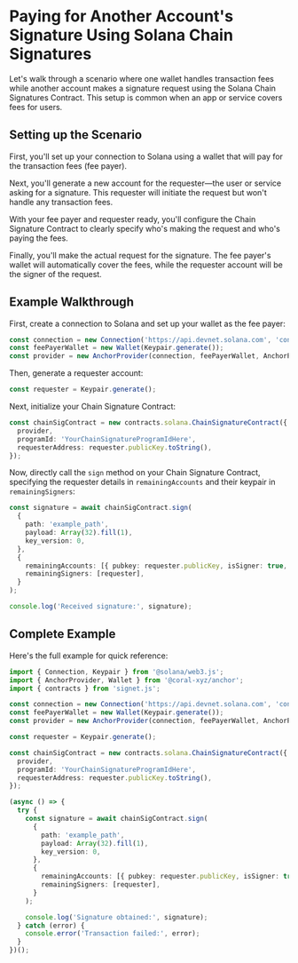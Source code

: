 # Paying for Another Account's Signature Using Solana Chain Signatures

Let's walk through a scenario where one wallet handles transaction fees while another account makes a signature request using the Solana Chain Signatures Contract. This setup is common when an app or service covers fees for users.

## Setting up the Scenario

First, you'll set up your connection to Solana using a wallet that will pay for the transaction fees (fee payer).

Next, you'll generate a new account for the requester—the user or service asking for a signature. This requester will initiate the request but won't handle any transaction fees.

With your fee payer and requester ready, you'll configure the Chain Signature Contract to clearly specify who's making the request and who's paying the fees.

Finally, you'll make the actual request for the signature. The fee payer's wallet will automatically cover the fees, while the requester account will be the signer of the request.

## Example Walkthrough

First, create a connection to Solana and set up your wallet as the fee payer:

```ts
const connection = new Connection('https://api.devnet.solana.com', 'confirmed');
const feePayerWallet = new Wallet(Keypair.generate());
const provider = new AnchorProvider(connection, feePayerWallet, AnchorProvider.defaultOptions());
```

Then, generate a requester account:

```ts
const requester = Keypair.generate();
```

Next, initialize your Chain Signature Contract:

```ts
const chainSigContract = new contracts.solana.ChainSignatureContract({
  provider,
  programId: 'YourChainSignatureProgramIdHere',
  requesterAddress: requester.publicKey.toString(),
});
```

Now, directly call the `sign` method on your Chain Signature Contract, specifying the requester details in `remainingAccounts` and their keypair in `remainingSigners`:

```ts
const signature = await chainSigContract.sign(
  {
    path: 'example_path',
    payload: Array(32).fill(1),
    key_version: 0,
  },
  {
    remainingAccounts: [{ pubkey: requester.publicKey, isSigner: true, isWritable: false }],
    remainingSigners: [requester],
  }
);

console.log('Received signature:', signature);
```

## Complete Example

Here's the full example for quick reference:

```ts
import { Connection, Keypair } from '@solana/web3.js';
import { AnchorProvider, Wallet } from '@coral-xyz/anchor';
import { contracts } from 'signet.js';

const connection = new Connection('https://api.devnet.solana.com', 'confirmed');
const feePayerWallet = new Wallet(Keypair.generate());
const provider = new AnchorProvider(connection, feePayerWallet, AnchorProvider.defaultOptions());

const requester = Keypair.generate();

const chainSigContract = new contracts.solana.ChainSignatureContract({
  provider,
  programId: 'YourChainSignatureProgramIdHere',
  requesterAddress: requester.publicKey.toString(),
});

(async () => {
  try {
    const signature = await chainSigContract.sign(
      {
        path: 'example_path',
        payload: Array(32).fill(1),
        key_version: 0,
      },
      {
        remainingAccounts: [{ pubkey: requester.publicKey, isSigner: true, isWritable: false }],
        remainingSigners: [requester],
      }
    );

    console.log('Signature obtained:', signature);
  } catch (error) {
    console.error('Transaction failed:', error);
  }
})();
```

